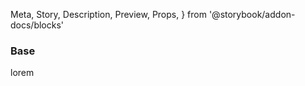   Meta,
  Story,
  Description,
  Preview,
  Props,
} from '@storybook/addon-docs/blocks'


<Meta title="Miscellaneous/Map" />

### Base

<Preview>
  <Story name="Base">
    <span>lorem</span>
  </Story>
</Preview>
